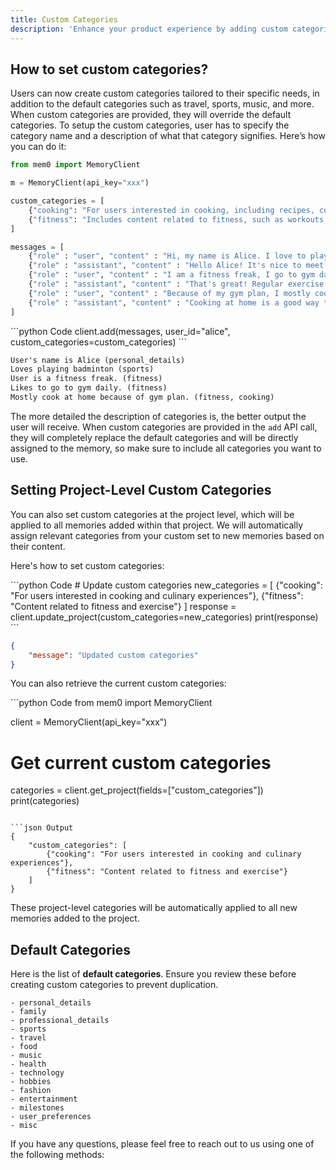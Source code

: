 ```yaml
---
title: Custom Categories
description: 'Enhance your product experience by adding custom categories tailored to your needs'
---
```


## How to set custom categories?

Users can now create custom categories tailored to their specific needs, in addition to the default categories such as travel, sports, music, and more. When custom categories are provided, they will override the default categories.
To setup the custom categories, user has to specify the category name and a description of what that category signifies.
Here’s how you can do it:

```python
from mem0 import MemoryClient

m = MemoryClient(api_key="xxx")

custom_categories = [
    {"cooking": "For users interested in cooking, including recipes, cooking tips, and culinary experiences."},
    {"fitness": "Includes content related to fitness, such as workouts, exercises, and fitness tips."}
]

messages = [
    {"role" : "user", "content" : "Hi, my name is Alice. I love to play badminton."},
    {"role" : "assistant", "content" : "Hello Alice! It's nice to meet you. Badminton is such an amazing sport. How can I assist you today?"},
    {"role" : "user", "content" : "I am a fitness freak, I go to gym daily."},
    {"role" : "assistant", "content" : "That's great! Regular exercise is very beneficial for health."},
    {"role" : "user", "content" : "Because of my gym plan, I mostly cook at home."},
    {"role" : "assistant", "content" : "Cooking at home is a good way to ensure you have a balanced diet."}
]
```

<CodeGroup>
```python Code
client.add(messages, user_id="alice", custom_categories=custom_categories)
```

```markdown Memories with categories
User's name is Alice (personal_details)
Loves playing badminton (sports)
User is a fitness freak. (fitness)
Likes to go to gym daily. (fitness)
Mostly cook at home because of gym plan. (fitness, cooking)
```
</CodeGroup>

<Note> The more detailed the description of categories is, the better output the user will receive. When custom categories are provided in the `add` API call, they will completely replace the default categories and will be directly assigned to the memory, so make sure to include all categories you want to use. </Note>


## Setting Project-Level Custom Categories

You can also set custom categories at the project level, which will be applied to all memories added within that project. We will automatically assign relevant categories from your custom set to new memories based on their content. 

Here's how to set custom categories:

<CodeGroup>
```python Code
# Update custom categories
new_categories = [
    {"cooking": "For users interested in cooking and culinary experiences"},
    {"fitness": "Content related to fitness and exercise"}
]
response = client.update_project(custom_categories=new_categories)
print(response)
```

```json Output
{
    "message": "Updated custom categories"
}
```
</CodeGroup>

You can also retrieve the current custom categories:

<CodeGroup>
```python Code
from mem0 import MemoryClient

client = MemoryClient(api_key="xxx")

# Get current custom categories
categories = client.get_project(fields=["custom_categories"])
print(categories)
```

```json Output
{
    "custom_categories": [
        {"cooking": "For users interested in cooking and culinary experiences"},
        {"fitness": "Content related to fitness and exercise"}
    ]
}
```
</CodeGroup>

These project-level categories will be automatically applied to all new memories added to the project.

## Default Categories
Here is the list of **default categories**. Ensure you review these before creating custom categories to prevent duplication.

```
- personal_details
- family
- professional_details
- sports
- travel 
- food
- music
- health
- technology
- hobbies
- fashion
- entertainment
- milestones
- user_preferences
- misc
```

If you have any questions, please feel free to reach out to us using one of the following methods:

<Snippet file="get-help.mdx" />